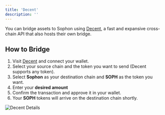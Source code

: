 ```yaml
---
title: 'Decent'
description: ''
---
```


You can bridge assets to Sophon using [Decent](https://decent.xyz/), a fast and expansive cross-chain API that also hosts their own bridge.

## How to Bridge

1. Visit [Decent](https://app.decent.xyz/decent) and connect your wallet.
2. Select your source chain and the token you want to send (Decent supports any token).
3. Select **Sophon** as your destination chain and **SOPH** as the token you want.
4. Enter your **desired amount**
5. Confirm the transaction and approve it in your wallet.
7. Your **SOPH** tokens will arrive on the destination chain shortly.

![Decent Details](/images/bridging/decent-bridging.png)